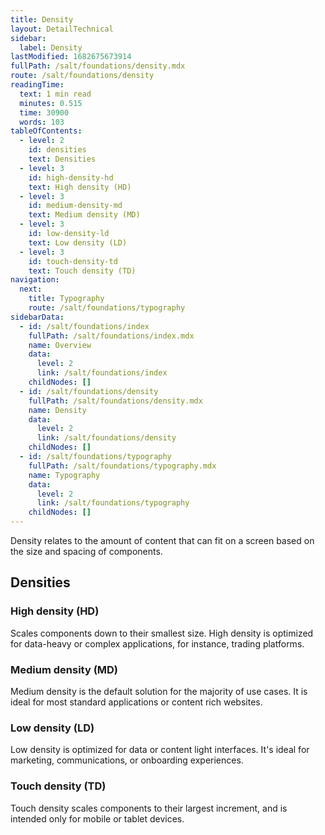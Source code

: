 ```yaml
---
title: Density
layout: DetailTechnical
sidebar:
  label: Density
lastModified: 1682675673914
fullPath: /salt/foundations/density.mdx
route: /salt/foundations/density
readingTime:
  text: 1 min read
  minutes: 0.515
  time: 30900
  words: 103
tableOfContents:
  - level: 2
    id: densities
    text: Densities
  - level: 3
    id: high-density-hd
    text: High density (HD)
  - level: 3
    id: medium-density-md
    text: Medium density (MD)
  - level: 3
    id: low-density-ld
    text: Low density (LD)
  - level: 3
    id: touch-density-td
    text: Touch density (TD)
navigation:
  next:
    title: Typography
    route: /salt/foundations/typography
sidebarData:
  - id: /salt/foundations/index
    fullPath: /salt/foundations/index.mdx
    name: Overview
    data:
      level: 2
      link: /salt/foundations/index
    childNodes: []
  - id: /salt/foundations/density
    fullPath: /salt/foundations/density.mdx
    name: Density
    data:
      level: 2
      link: /salt/foundations/density
    childNodes: []
  - id: /salt/foundations/typography
    fullPath: /salt/foundations/typography.mdx
    name: Typography
    data:
      level: 2
      link: /salt/foundations/typography
    childNodes: []
---
```


Density relates to the amount of content that can fit on a screen based on the size and spacing of components.

## Densities

### High density (HD)
Scales components down to their smallest size. High density is optimized for data-heavy or complex applications, for instance, trading platforms. 

### Medium density (MD)
Medium density is the default solution for the majority of use cases. It is ideal for most standard applications or content rich websites.

### Low density (LD) 
Low density is optimized for data or content light interfaces. It's ideal for marketing, communications, or onboarding experiences. 

### Touch density (TD) 
Touch density scales components to their largest increment, and is intended only for mobile or tablet devices. 
